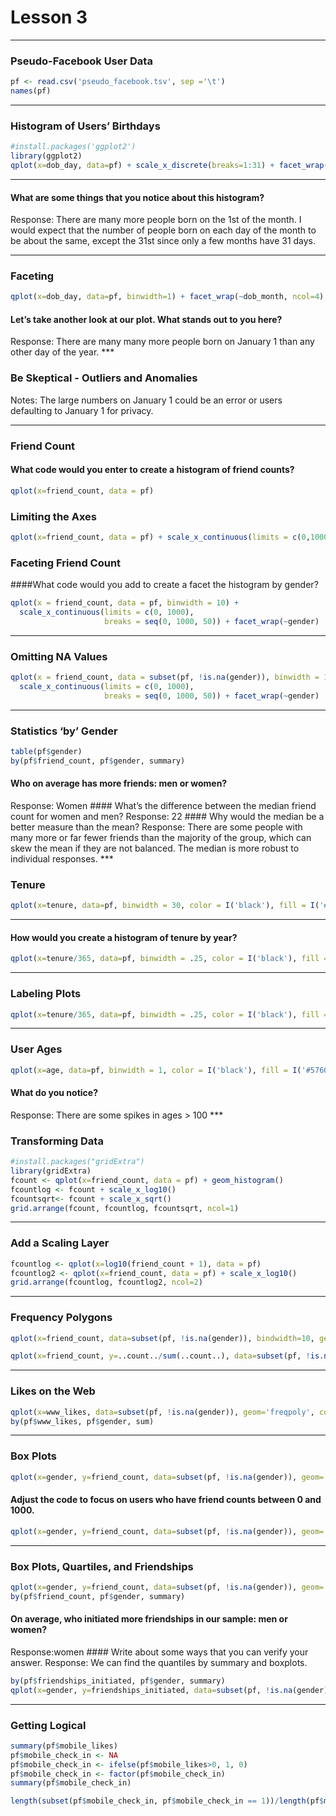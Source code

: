 Lesson 3
========================================================

***

### Pseudo-Facebook User Data

```r
pf <- read.csv('pseudo_facebook.tsv', sep ='\t')
names(pf)
```

***

### Histogram of Users' Birthdays

```r
#install.packages('ggplot2')
library(ggplot2)
qplot(x=dob_day, data=pf) + scale_x_discrete(breaks=1:31) + facet_wrap(~pH)
```

***

#### What are some things that you notice about this histogram?
Response:
There are many more people born on the 1st of the month. I would expect that the number of people born on each day of the month to be about the same, except the 31st since only a few months have 31 days.

***
### Faceting
```r
qplot(x=dob_day, data=pf, binwidth=1) + facet_wrap(~dob_month, ncol=4)
```

#### Let’s take another look at our plot. What stands out to you here?
Response:
There are many many more people born on January 1 than any other day of the year.
***

### Be Skeptical - Outliers and Anomalies
Notes:
The large numbers on January 1 could be an error or users defaulting to January 1 for privacy.

***

### Friend Count
#### What code would you enter to create a histogram of friend counts?
```r
qplot(x=friend_count, data = pf)
```

### Limiting the Axes
```r
qplot(x=friend_count, data = pf) + scale_x_continuous(limits = c(0,1000))
```

### Faceting Friend Count
####What code would you add to create a facet the histogram by gender?
```r
qplot(x = friend_count, data = pf, binwidth = 10) +
  scale_x_continuous(limits = c(0, 1000),
                     breaks = seq(0, 1000, 50)) + facet_wrap(~gender)
```

***

### Omitting NA Values
```r
qplot(x = friend_count, data = subset(pf, !is.na(gender)), binwidth = 10) +
  scale_x_continuous(limits = c(0, 1000),
                     breaks = seq(0, 1000, 50)) + facet_wrap(~gender)
```

***

### Statistics 'by' Gender
```r
table(pf$gender)
by(pf$friend_count, pf$gender, summary)
```

#### Who on average has more friends: men or women?
Response:
Women
#### What's the difference between the median friend count for women and men?
Response:
22
#### Why would the median be a better measure than the mean?
Response:
There are some people with many more or far fewer friends than the majority of the group, which can skew the mean if they are not balanced. The median is more robust to individual responses.
***

### Tenure
```r
qplot(x=tenure, data=pf, binwidth = 30, color = I('black'), fill = I('#099DD9'))
```

***

#### How would you create a histogram of tenure by year?
```r
qplot(x=tenure/365, data=pf, binwidth = .25, color = I('black'), fill = I('#099DD9'))
```

***

### Labeling Plots
```r
qplot(x=tenure/365, data=pf, binwidth = .25, color = I('black'), fill = I('#F79420')) + xlab('Number of years using Facebook') + ylab('Number of users in sample') + scale_x_continuous(breaks = seq(1, 7, 1), limits = c(0,7))
```

***

### User Ages
```r
qplot(x=age, data=pf, binwidth = 1, color = I('black'), fill = I('#5760AB')) + xlab('Ages of users in sample') + ylab('Number of users in sample') + scale_x_continuous(breaks = seq(0, 120, 20), limits = c(10,125))
```

#### What do you notice?
Response:
There are some spikes in ages > 100
***

### Transforming Data
```r
#install.packages("gridExtra")
library(gridExtra) 
fcount <- qplot(x=friend_count, data = pf) + geom_histogram()
fcountlog <- fcount + scale_x_log10()
fcountsqrt<- fcount + scale_x_sqrt()
grid.arrange(fcount, fcountlog, fcountsqrt, ncol=1)
```

***

### Add a Scaling Layer
```r
fcountlog <- qplot(x=log10(friend_count + 1), data = pf)
fcountlog2 <- qplot(x=friend_count, data = pf) + scale_x_log10()
grid.arrange(fcountlog, fcountlog2, ncol=2)
```

***


### Frequency Polygons

```r
qplot(x=friend_count, data=subset(pf, !is.na(gender)), bindwidth=10, geom='freqpoly', color=gender) + scale_x_continuous(lim=c(0,1000), breaks=seq(0,1000,50))

qplot(x=friend_count, y=..count../sum(..count..), data=subset(pf, !is.na(gender)), bindwidth=10, geom='freqpoly', color=gender) + scale_x_continuous(lim=c(0,1000), breaks=seq(0,1000,50)) + xlab('Friend Count') + ylab('Proportion of Users With That Friend Count')
```

***

### Likes on the Web
```r
qplot(x=www_likes, data=subset(pf, !is.na(gender)), geom='freqpoly', color=gender) + scale_x_continuous() + scale_x_log10()
by(pf$www_likes, pf$gender, sum)
```


***

### Box Plots
```r
qplot(x=gender, y=friend_count, data=subset(pf, !is.na(gender)), geom='boxplot')
```

#### Adjust the code to focus on users who have friend counts between 0 and 1000.
```r
qplot(x=gender, y=friend_count, data=subset(pf, !is.na(gender)), geom='boxplot') + coord_cartesian(ylim = c(0,1000))
```

***

### Box Plots, Quartiles, and Friendships
```r
qplot(x=gender, y=friend_count, data=subset(pf, !is.na(gender)), geom='boxplot') + coord_cartesian(ylim = c(0,250))
by(pf$friend_count, pf$gender, summary)
```

#### On average, who initiated more friendships in our sample: men or women?
Response:women
#### Write about some ways that you can verify your answer.
Response:
We can find the quantiles by summary and boxplots.
```r
by(pf$friendships_initiated, pf$gender, summary)
qplot(x=gender, y=friendships_initiated, data=subset(pf, !is.na(gender)), geom='boxplot') + coord_cartesian(ylim = c(10,125))
```

***

### Getting Logical
```r
summary(pf$mobile_likes)
pf$mobile_check_in <- NA
pf$mobile_check_in <- ifelse(pf$mobile_likes>0, 1, 0)
pf$mobile_check_in <- factor(pf$mobile_check_in)
summary(pf$mobile_check_in)

length(subset(pf$mobile_check_in, pf$mobile_check_in == 1))/length(pf$mobile_check_in)*100.
```